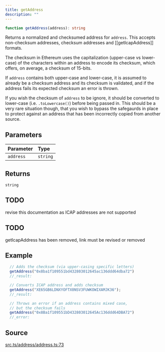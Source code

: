 ```yaml
---
title: getAddress
description: ""
---
```


```ts
function getAddress(address): string
```

Returns a normalized and checksumed address for `address`.
 This accepts non-checksum addresses, checksum addresses and
 [[getIcapAddress]] formats.

 The checksum in Ethereum uses the capitalization (upper-case
 vs lower-case) of the characters within an address to encode
 its checksum, which offers, on average, a checksum of 15-bits.

 If `address` contains both upper-case and lower-case, it is
 assumed to already be a checksum address and its checksum is
 validated, and if the address fails its expected checksum an
 error is thrown.

 If you wish the checksum of `address` to be ignore, it should
 be converted to lower-case (i.e. `.toLowercase()`) before
 being passed in. This should be a very rare situation though,
 that you wish to bypass the safegaurds in place to protect
 against an address that has been incorrectly copied from another
 source.

## Parameters

| Parameter | Type |
| :------ | :------ |
| `address` | `string` |

## Returns

`string`

## TODO

revise this documentation as ICAP addresses are not supported

## TODO

getIcapAddress has been removed, link must be revised or removed

## Example

```js
  // Adds the checksum (via upper-casing specific letters)
  getAddress("0x8ba1f109551bd432803012645ac136ddd64dba72")
  //_result:

  // Converts ICAP address and adds checksum
  getAddress("XE65GB6LDNXYOFTX0NSV3FUWKOWIXAMJK36");
  //_result:

  // Throws an error if an address contains mixed case,
  // but the checksum fails
  getAddress("0x8Ba1f109551bD432803012645Ac136ddd64DBA72")
  //_error:
 ```

## Source

[src.ts/address/address.ts:73](https://github.com/dominant-strategies/quais-6.js/blob/3f482dd134064d41657ff7dc9ba8162f741c9c83/src.ts/address/address.ts#L73)

